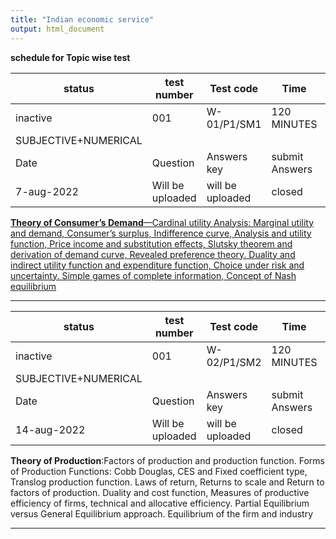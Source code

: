 ```yaml
---
title: "Indian economic service"
output: html_document
---
```


**schedule for Topic wise test **


|status|test number|Test code| Time|Type|
|---|---|---|---|---|---|---|---|---|---|
|inactive|001|W-01/P1/SM1|120 MINUTES|
SUBJECTIVE+NUMERICAL|
|Date| Question| Answers key  | submit Answers |
|7-aug-2022|Will be uploaded |will be uploaded|closed|

[**Theory of Consumer’s Demand**—Cardinal utility Analysis:  Marginal utility and demand, Consumer’s surplus, Indifference curve, Analysis and utility function, Price income and substitution effects, Slutsky theorem and derivation of demand curve, Revealed preference theory. Duality and indirect utility function and expenditure function, Choice under risk and uncertainty. Simple games of complete information, Concept of Nash equilibrium](IES-P1-01.html)

---

|status|test number|Test code| Time|Type|
|---|---|---|---|---|---|---|---|---|---|
|inactive|001|W-02/P1/SM2|120 MINUTES|
SUBJECTIVE+NUMERICAL|
|Date| Question| Answers key  | submit Answers |
|14-aug-2022|Will be uploaded |will be uploaded|closed|

**Theory of Production**:Factors of production and production function. Forms of Production Functions: Cobb Douglas, CES and Fixed coefficient type, Translog production function. Laws of return, Returns to scale and Return to factors of production. Duality and cost function, Measures of productive efficiency of firms, technical and allocative efficiency. Partial Equilibrium versus General Equilibrium approach. Equilibrium of the firm and industry


---


